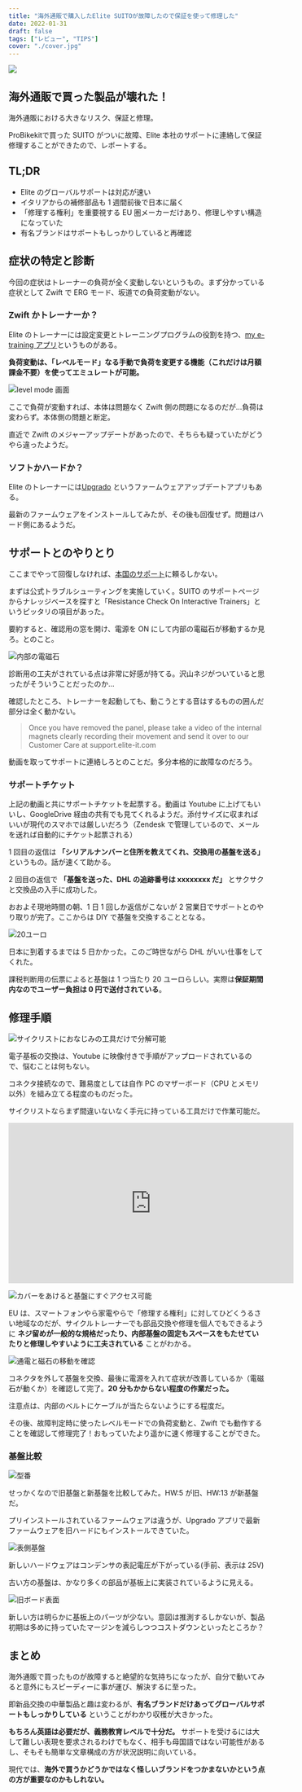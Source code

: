 ```yaml
---
title: "海外通販で購入したElite SUITOが故障したので保証を使って修理した"
date: 2022-01-31
draft: false
tags: ["レビュー", "TIPS"]
cover: "./cover.jpg"
---
```


![ ](./cover.jpg)

## 海外通販で買った製品が壊れた！

海外通販における大きなリスク、保証と修理。

ProBikekitで買った SUITO がついに故障、Elite 本社のサポートに連絡して保証修理することができたので、レポートする。

## TL;DR

<PositiveBox>

- Elite のグローバルサポートは対応が速い
- イタリアからの補修部品も 1 週間前後で日本に届く
- 「修理する権利」を重要視する EU 圏メーカーだけあり、修理しやすい構造になっていた
- 有名ブランドはサポートもしっかりしていると再確認

</PositiveBox>

## 症状の特定と診断

今回の症状はトレーナーの負荷が全く変動しないというもの。まず分かっている症状として Zwift で ERG モード、坂道での負荷変動がない。

### Zwift かトレーナーか？

Elite のトレーナーには設定変更とトレーニングプログラムの役割を持つ、[my e-training アプリ](https://www.riogrande.co.jp/news/node/74013)というものがある。

**負荷変動は、「レベルモード」なる手動で負荷を変更する機能（これだけは月額課金不要）を使ってエミュレートが可能。**

<LinkBox url="https://www.riogrande.co.jp/news/node/74013" />

![level mode 画面](./levelmode.png)

ここで負荷が変動すれば、本体は問題なく Zwift 側の問題になるのだが…負荷は変わらず。本体側の問題と断定。

直近で Zwift のメジャーアップデートがあったので、そちらも疑っていたがどうやら違ったようだ。

### ソフトかハードか？

Elite のトレーナーには[Upgrado](https://www.elite-it.com/en/products/app-software/upgrado) というファームウェアアップデートアプリもある。

最新のファームウェアをインストールしてみたが、その後も回復せず。問題はハード側にあるようだ。

## サポートとのやりとり

ここまでやって回復しなければ、[本国のサポート](https://support.elite-it.com/)に頼るしかない。

まずは公式トラブルシューティングを実施していく。SUITO のサポートページからナレッジベースを探すと「Resistance Check On Interactive Trainers」というピッタリの項目があった。

<LinkBox url="https://support.elite-it.com/ja/articles/360014596239" />

要約すると、確認用の窓を開け、電源を ON にして内部の電磁石が移動するか見ろ。とのこと。

![内部の電磁石](./magnet.png)

診断用の工夫がされている点は非常に好感が持てる。沢山ネジがついていると思ったがそういうことだったのか…

確認したところ、トレーナーを起動しても、動こうとする音はするものの囲んだ部分は全く動かない。

> Once you have removed the panel, please take a video of the internal magnets clearly recording their movement and send it over to our Customer Care at support.elite-it.com

動画を取ってサポートに連絡しろとのことだ。多分本格的に故障なのだろう。

### サポートチケット

上記の動画と共にサポートチケットを起票する。動画は Youtube に上げてもいいし、GoogleDrive 経由の共有でも見てくれるようだ。添付サイズに収まればいいが現代のスマホでは厳しいだろう（Zendesk で管理しているので、メールを送れば自動的にチケット起票される）

1 回目の返信は **「シリアルナンバーと住所を教えてくれ、交換用の基盤を送る」** というもの。話が速くて助かる。

2 回目の返信で **「基盤を送った、DHL の追跡番号は xxxxxxxx だ」** とサクサクと交換品の入手に成功した。

おおよそ現地時間の朝、1 日 1 回しか返信がこないが 2 営業日でサポートとのやり取りが完了。ここからは DIY で基盤を交換することとなる。

![20ユーロ](./price.jpg)

日本に到着するまでは 5 日かかった。このご時世ながら DHL がいい仕事をしてくれた。

課税判断用の伝票によると基盤は 1 つ当たり 20 ユーロらしい。実際は**保証期間内なのでユーザー負担は 0 円で送付されている**。

## 修理手順

![サイクリストにおなじみの工具だけで分解可能](./tools.jpg)

電子基板の交換は、Youtube に映像付きで手順がアップロードされているので、悩むことは何もない。

コネクタ接続なので、難易度としては自作 PC のマザーボード（CPU とメモリ以外）を組み立てる程度のものだった。

サイクリストならまず間違いないなく手元に持っている工具だけで作業可能だ。

<iframe
  width="560"
  height="315"
  src="https://www.youtube.com/embed/6F1l7PaO82U"
  title="YouTube video player"
  frameborder="0"
  allow="accelerometer; autoplay; clipboard-write; encrypted-media; gyroscope; picture-in-picture"
  allowfullscreen
></iframe>

![カバーをあけると基盤にすぐアクセス可能](./cover.jpg)

EU は、スマートフォンやら家電やらで「修理する権利」に対してひどくうるさい地域なのだが、サイクルトレーナーでも部品交換や修理を個人でもできるように **ネジ留めが一般的な規格だったり、内部基盤の固定もスペースをもたせていたりと修理しやすいように工夫されている** ことがわかる。

![通電と磁石の移動を確認](./test.jpg)

コネクタを外して基盤を交換、最後に電源を入れて症状が改善しているか（電磁石が動くか）を確認して完了。**20 分もかからない程度の作業だった。**

注意点は、内部のベルトにケーブルが当たらないようにする程度だ。

その後、故障判定時に使ったレベルモードでの負荷変動と、Zwift でも動作することを確認して修理完了！おもっていたより遥かに速く修理することができた。

### 基盤比較

![型番](./compare_2.jpg)

せっかくなので旧基盤と新基盤を比較してみた。HW:5 が旧、HW:13 が新基盤だ。

プリインストールされているファームウェアは違うが、Upgrado アプリで最新ファームウェアを旧ハードにもインストールできていた。

![表側基盤](./compare_1.jpg)

新しいハードウェアはコンデンサの表記電圧が下がっている(手前、表示は 25V)

古い方の基盤は、かなり多くの部品が基板上に実装されているように見える。

![旧ボード表面](./old_board.jpg)

新しい方は明らかに基板上のパーツが少ない。意図は推測するしかないが、製品初期は多めに持っていたマージンを減らしつつコストダウンといったところか？

## まとめ

海外通販で買ったものが故障すると絶望的な気持ちになったが、自分で動いてみると意外にもスピーディーに事が運び、解決するに至った。

即新品交換の中華製品と趣は変わるが、**有名ブランドだけあってグローバルサポートもしっかりしている** ということがわかり収穫が大きかった。

**もちろん英語は必要だが、義務教育レベルで十分だ。** サポートを受けるには大して難しい表現を要求されるわけでもなく、相手も母国語ではない可能性があるし、そもそも簡単な文章構成の方が状況説明に向いている。

現代では、**海外で買うかどうかではなく怪しいブランドをつかまないかという点の方が重要なのかもしれない。**

<LinkBox
  url="https://shopping.yahoo.co.jp/products/z79dtn4n2v"
  linkUrl="https://ck.jp.ap.valuecommerce.com/servlet/referral?sid=3171302&pid=887657037&vc_url=https%3A%2F%2Fshopping.yahoo.co.jp%2Fproducts%2Fz79dtn4n2v"
/>
